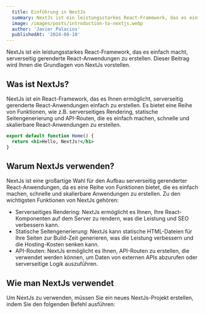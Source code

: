 ```yaml
---
  title: Einführung in NextJs
  summary: NextJs ist ein leistungsstarkes React-Framework, das es einfach macht, serverseitig gerenderte React-Anwendungen zu erstellen. Dieser Beitrag wird Ihnen die Grundlagen von NextJs vorstellen.
  image: /images/posts/introduction-to-nextjs.webp
  author: 'Javier Palacios'
  publishedAt: '2024-08-10'
---
```


NextJs ist ein leistungsstarkes React-Framework, das es einfach macht,
serverseitig gerenderte React-Anwendungen zu erstellen. Dieser Beitrag wird
Ihnen die Grundlagen von NextJs vorstellen.

## Was ist NextJs?

NextJs ist ein React-Framework, das es Ihnen ermöglicht, serverseitig gerenderte
React-Anwendungen einfach zu erstellen. Es bietet eine Reihe von Funktionen, wie
z.B. serverseitiges Rendering, statische Seitengenerierung und API-Routen, die
es einfach machen, schnelle und skalierbare React-Anwendungen zu erstellen.

```jsx
export default function Home() {
  return <h1>Hello, NextJs!</h1>
}
```

## Warum NextJs verwenden?

NextJs ist eine großartige Wahl für den Aufbau serverseitig gerenderter
React-Anwendungen, da es eine Reihe von Funktionen bietet, die es einfach
machen, schnelle und skalierbare Anwendungen zu erstellen. Zu den wichtigsten
Funktionen von NextJs gehören:

- Serverseitiges Rendering: NextJs ermöglicht es Ihnen, Ihre React-Komponenten
  auf dem Server zu rendern, was die Leistung und SEO verbessern kann.
- Statische Seitengenerierung: NextJs kann statische HTML-Dateien für Ihre
  Seiten zur Build-Zeit generieren, was die Leistung verbessern und die
  Hosting-Kosten senken kann.
- API-Routen: NextJs ermöglicht es Ihnen, API-Routen zu erstellen, die verwendet
  werden können, um Daten von externen APIs abzurufen oder serverseitige Logik
  auszuführen.

## Wie man NextJs verwendet

Um NextJs zu verwenden, müssen Sie ein neues NextJs-Projekt erstellen, indem Sie
den folgenden Befehl ausführen:
